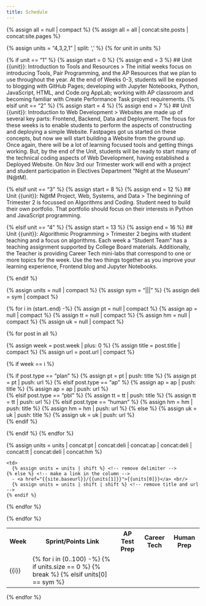 ```yaml
---
title: Schedule
---
```


<!-- posts and pages used as sources -->
{% assign all = null | compact %}
{% assign all = all | concat:site.posts | concat:site.pages %}

<!-- Setup order for Units -->
{% assign units = "4,3,2,1" | split: ',' %}
{% for unit in units %}

  <!-- Each Unit has a range of weeks and a heading -->
  {% if unit == "1" %} 
      {% assign start = 0 %}
      {% assign end = 3 %}
## Unit {{unit}}: Introduction to Tools and Resources
> The initial weeks focus on introducing Tools, Pair Programming, and the AP Resources that we plan to use throughout the year. At the end of Weeks 0-3, students will be exposed to blogging with GitHub Pages; developing with Jupyter Notebooks, Python, JavaScript, HTML, and Code.org AppLab; working with AP classroom and becoming familiar with Create Performance Task project requirements.
  {% elsif unit == "2" %} 
      {% assign start = 4 %}
      {% assign end = 7 %}
## Unit {{unit}}: Introduction to Web Development
> Websites are made up of several key parts: Frontend, Backend, Data and Deployment.  The focus for these weeks is to enable students to perform the aspects of constructing and deploying a simple Website.  Fastpages got us started on these concepts, but now we will start building a Website from the ground up.   Once again, there will be a lot of learning focused tools and getting things working.  But, by the end of the Unit, students will be ready to start many of the technical coding aspects of Web Development, having established a Deployed Website.  On Nov 3rd our Trimester work will end with a project and student participation in Electives Department "Night at the Museum" (N@tM). 

  {% elsif unit == "3" %} 
      {% assign start = 8 %}
      {% assign end = 12 %}
## Unit {{unit}}: N@tM Project, Web, Systems, and Data
>  The beginning of Trimester 2 is focussed on Algorithms and Coding.  Student need to build their own portfolio.  That portfolio should focus on their interests in Python and JavaScript programming.  

{% elsif unit == "4" %} 
      {% assign start = 13 %}
      {% assign end = 16 %}
## Unit {{unit}}: Algorithmic Programming
> Trimester 2 begins with student teaching and a focus on algorithms.  Each week a "Student Team" has a teaching assignment supported by College Board materials.  Additionally, the Teacher is providing Career Tech mini-labs that correspond to one or more topics for the week.  Use the two things together as you improve your learning experience, Frontend blog and Jupyter Notebooks.
      
  {% endif %}

  <!-- Column Headings for Blogs -->
  <table>
      <tr>
        <th>Week</th>
        <th>Sprint/Points Link</th>
        <th>AP Test Prep</th>
        <th>Career Tech</th>
        <th>Human Prep</th>
      </tr>

  <!-- These loops group blogs according to Type and Week -->
  {% assign units = null | compact %}  <!-- empty array -->
  {% assign sym = "|||" %}  <!-- string/symbol used a separator  -->
  {% assign deli = sym | compact %} <!-- force to array element -->

  {% for i in (start..end) -%}
    {% assign pt = null | compact %} <!-- empty array -->
    {% assign ap = null | compact %}
    {% assign tt = null | compact %}
    {% assign hm = null | compact %}
    {% assign uk = null | compact %}

  <!-- looping through all posts -->
    {% for post in all %}

  <!-- prepare data blog post data for evaluation -->
      {% assign week = post.week | plus: 0 %}  <!-- force to integer -->
      {% assign title = post.title | compact %}
      {% assign url = post.url | compact %}

  <!-- process posts for current week -->
      {% if week == i %} 

  <!-- organizing blogs by type -->
        {% if post.type == "plan" %} 
            {% assign pt = pt | push: title %}
            {% assign pt = pt | push: url %}
        {% elsif post.type == "ap" %}
            {% assign ap = ap | push: title %}
            {% assign ap = ap | push: url %}  
        {% elsif post.type == "pbl" %}
            {% assign tt = tt | push: title %}
            {% assign tt = tt | push: url %} 
        {% elsif post.type == "human" %}
            {% assign hm = hm | push: title %}
            {% assign hm = hm | push: url %} 
        {% else %}
            {% assign uk = uk | push: title %}
            {% assign uk = uk | push: url %}     
        {% endif %}

      {% endif %}
    {% endfor %}

  <!-- ordering blogs and inserting column delimiters -->
  {% assign units = units | concat:pt | concat:deli | concat:ap | concat:deli | concat:tt | concat:deli | concat:hm %}

  <!-- Display documents by type-->
  <tr>
  <td> {{i}} </td> 
  <td>
  {% for i in (0..100) -%}   <!-- forever loop -->
    {% if units.size == 0 %} <!-- break loop when data is empty -->
      {% break %}
    {% elsif units[0] == sym %} <!-- make new column -->
      </td>
      <td>
      {% assign units = units | shift %} <!-- remove delimiter -->
    {% else %} <!-- make a link in the column -->
      - <a href="{{site.baseurl}}/{{units[1]}}">{{units[0]}}</a> <br/> 
      {% assign units = units | shift | shift %} <!-- remove title and url -->
    {% endif %}
  {% endfor %}
  </td>
  </tr>
  {% endfor %}

  </table>
{% endfor %}